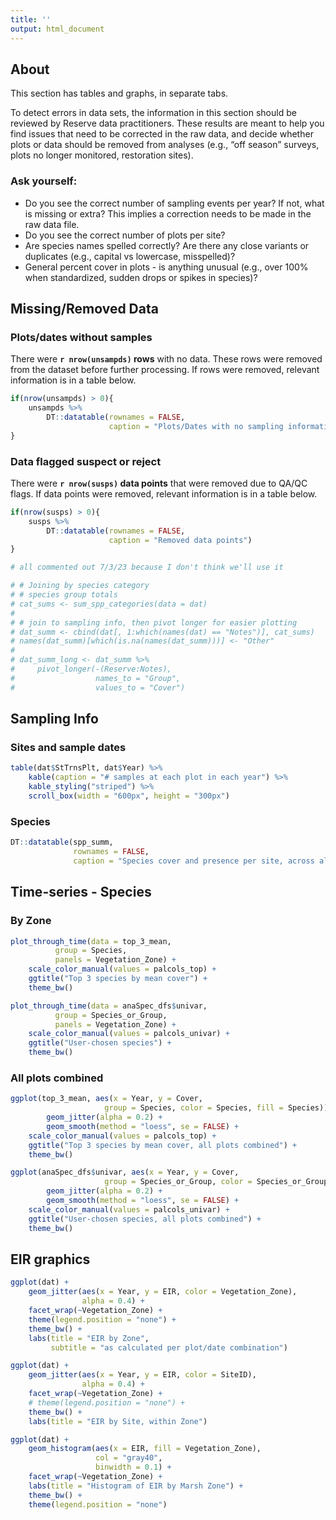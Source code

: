 ```yaml
---
title: ''
output: html_document
---
```



## About  

This section has tables and graphs, in separate tabs.  

To detect errors in data sets, the information in this section should be reviewed by Reserve data practitioners. These results are meant to help you find issues that need to be corrected in the raw data, and decide whether plots or data should be removed from analyses (e.g., “off season” surveys, plots no longer monitored, restoration sites).


### Ask yourself:  

-  Do you see the correct number of sampling events per year? If not, what is missing or extra? This implies a correction needs to be made in the raw data file.  
-  Do you see the correct number of plots per site?  
-  Are species names spelled correctly? Are there any close variants or duplicates (e.g., capital vs lowercase, misspelled)?   
-  General percent cover in plots - is anything unusual (e.g., over 100% when standardized, sudden drops or spikes in species)?  




## Missing/Removed Data  

### Plots/dates without samples  

There were **`r nrow(unsampds)` rows** with no data. These rows were removed from the dataset before further processing. If rows were removed, relevant information is in a table below.   

```r
if(nrow(unsampds) > 0){
    unsampds %>% 
        DT::datatable(rownames = FALSE,
                      caption = "Plots/Dates with no sampling information") 
}
```



### Data flagged suspect or reject  

There were **`r nrow(susps)` data points** that were removed due to QA/QC flags. If data points were removed, relevant information is in a table below.


```r
if(nrow(susps) > 0){
    susps %>% 
        DT::datatable(rownames = FALSE,
                      caption = "Removed data points") 
}
```


```r
# all commented out 7/3/23 because I don't think we'll use it

# # Joining by species category  
# # species group totals 
# cat_sums <- sum_spp_categories(data = dat)
# 
# # join to sampling info, then pivot longer for easier plotting
# dat_summ <- cbind(dat[, 1:which(names(dat) == "Notes")], cat_sums)
# names(dat_summ)[which(is.na(names(dat_summ)))] <- "Other"
# 
# dat_summ_long <- dat_summ %>% 
#     pivot_longer(-(Reserve:Notes),
#                  names_to = "Group",
#                  values_to = "Cover")


```


## Sampling Info  

### Sites and sample dates  

```r
table(dat$StTrnsPlt, dat$Year) %>%
    kable(caption = "# samples at each plot in each year") %>%
    kable_styling("striped") %>%
    scroll_box(width = "600px", height = "300px")
```

### Species  

```r
DT::datatable(spp_summ, 
              rownames = FALSE,
              caption = "Species cover and presence per site, across all years. This table is sortable and searchable.")
```


## Time-series - Species 

### By Zone  

```r
plot_through_time(data = top_3_mean,
          group = Species,
          panels = Vegetation_Zone) +
    scale_color_manual(values = palcols_top) +
    ggtitle("Top 3 species by mean cover") +
    theme_bw()
```

```r
plot_through_time(data = anaSpec_dfs$univar,
          group = Species_or_Group,
          panels = Vegetation_Zone) +
    scale_color_manual(values = palcols_univar) +
    ggtitle("User-chosen species") +
    theme_bw()
```



### All plots combined  

```r
ggplot(top_3_mean, aes(x = Year, y = Cover, 
                     group = Species, color = Species, fill = Species)) +
        geom_jitter(alpha = 0.2) +
        geom_smooth(method = "loess", se = FALSE) +
    scale_color_manual(values = palcols_top) +
    ggtitle("Top 3 species by mean cover, all plots combined") +
    theme_bw()
```

```r
ggplot(anaSpec_dfs$univar, aes(x = Year, y = Cover, 
                     group = Species_or_Group, color = Species_or_Group, fill = Species_or_Group)) +
        geom_jitter(alpha = 0.2) +
        geom_smooth(method = "loess", se = FALSE) +
    scale_color_manual(values = palcols_univar) +
    ggtitle("User-chosen species, all plots combined") +
    theme_bw()
```

## EIR graphics  

```r
ggplot(dat) +
    geom_jitter(aes(x = Year, y = EIR, color = Vegetation_Zone),
                alpha = 0.4) +
    facet_wrap(~Vegetation_Zone) +
    theme(legend.position = "none") +
    theme_bw() +
    labs(title = "EIR by Zone",
         subtitle = "as calculated per plot/date combination")
```


```r
ggplot(dat) +
    geom_jitter(aes(x = Year, y = EIR, color = SiteID),
                alpha = 0.4) +
    facet_wrap(~Vegetation_Zone) +
    # theme(legend.position = "none") +
    theme_bw() +
    labs(title = "EIR by Site, within Zone")
```


```r
ggplot(dat) +
    geom_histogram(aes(x = EIR, fill = Vegetation_Zone),
                   col = "gray40",
                   binwidth = 0.1) +
    facet_wrap(~Vegetation_Zone) +
    labs(title = "Histogram of EIR by Marsh Zone") +
    theme_bw() +
    theme(legend.position = "none")
```





